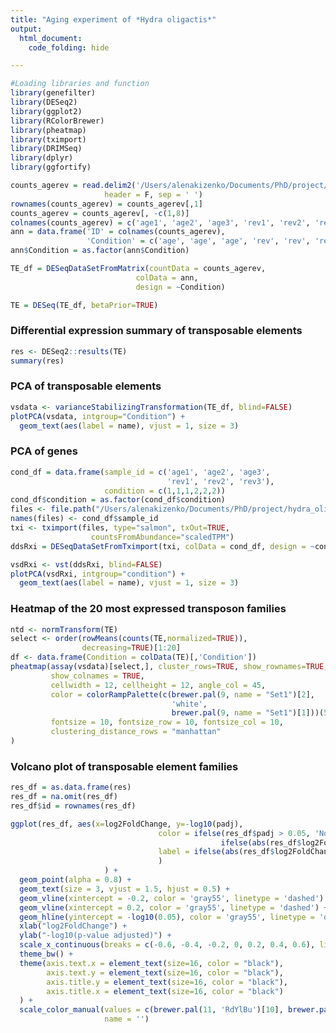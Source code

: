 ```yaml
---
title: "Aging experiment of *Hydra oligactis*"
output:
  html_document:
    code_folding: hide

---
```


```r
#Loading libraries and function
library(genefilter)
library(DESeq2)
library(ggplot2)
library(RColorBrewer)
library(pheatmap)
library(tximport)
library(DRIMSeq)
library(dplyr)
library(ggfortify)
```

```r
counts_agerev = read.delim2('/Users/alenakizenko/Documents/PhD/project/hydra_oligactis/revertants/agerev_output.txt',
                     header = F, sep = ' ')
rownames(counts_agerev) = counts_agerev[,1]
counts_agerev = counts_agerev[, -c(1,8)]
colnames(counts_agerev) = c('age1', 'age2', 'age3', 'rev1', 'rev2', 'rev3')
ann = data.frame('ID' = colnames(counts_agerev),
                 'Condition' = c('age', 'age', 'age', 'rev', 'rev', 'rev'))
ann$Condition = as.factor(ann$Condition)

TE_df = DESeqDataSetFromMatrix(countData = counts_agerev,
                            colData = ann,
                            design = ~Condition)

TE = DESeq(TE_df, betaPrior=TRUE)
```

### Differential expression summary of transposable elements
```r
res <- DESeq2::results(TE)
summary(res)
```

### PCA of transposable elements

```r
vsdata <- varianceStabilizingTransformation(TE_df, blind=FALSE)
plotPCA(vsdata, intgroup="Condition") +
  geom_text(aes(label = name), vjust = 1, size = 3)
```

### PCA of genes

```r
cond_df = data.frame(sample_id = c('age1', 'age2', 'age3',
                                   'rev1', 'rev2', 'rev3'),
                     condition = c(1,1,1,2,2,2))
cond_df$condition = as.factor(cond_df$condition)
files <- file.path("/Users/alenakizenko/Documents/PhD/project/hydra_oligactis/revertants/salmon", cond_df$sample_id, "quant.sf")
names(files) <- cond_df$sample_id
txi <- tximport(files, type="salmon", txOut=TRUE,
                  countsFromAbundance="scaledTPM")
ddsRxi = DESeqDataSetFromTximport(txi, colData = cond_df, design = ~condition)

vsdRxi <- vst(ddsRxi, blind=FALSE)
plotPCA(vsdRxi, intgroup="condition") +
  geom_text(aes(label = name), vjust = 1, size = 3)
```


### Heatmap of the 20 most expressed transposon families

```r
ntd <- normTransform(TE)
select <- order(rowMeans(counts(TE,normalized=TRUE)),
                decreasing=TRUE)[1:20]
df <- data.frame(Condition = colData(TE)[,'Condition'])
pheatmap(assay(vsdata)[select,], cluster_rows=TRUE, show_rownames=TRUE, cluster_cols = TRUE,
         show_colnames = TRUE,
         cellwidth = 12, cellheight = 12, angle_col = 45,
         color = colorRampPalette(c(brewer.pal(9, name = "Set1")[2],
                                    'white',
                                    brewer.pal(9, name = "Set1")[1]))(50),
         fontsize = 10, fontsize_row = 10, fontsize_col = 10,
         clustering_distance_rows = "manhattan"
)
```

### Volcano plot of transposable element families

```r
res_df = as.data.frame(res)
res_df = na.omit(res_df)
res_df$id = rownames(res_df)

ggplot(res_df, aes(x=log2FoldChange, y=-log10(padj),
                                 color = ifelse(res_df$padj > 0.05, 'Not significant',
                                               ifelse(abs(res_df$log2FoldChange) > 0.2, ifelse(res_df$log2FoldChange > 0.2, 'Upregulated', 'Downregulated'), 'Not significant')),
                                 label = ifelse(abs(res_df$log2FoldChange) > 0.2 & res_df$padj < 0.05, res_df$id, '')
                                 )
                     ) +
  geom_point(alpha = 0.8) +
  geom_text(size = 3, vjust = 1.5, hjust = 0.5) +
  geom_vline(xintercept = -0.2, color = 'gray55', linetype = 'dashed') +
  geom_vline(xintercept = 0.2, color = 'gray55', linetype = 'dashed') +
  geom_hline(yintercept = -log10(0.05), color = 'gray55', linetype = 'dashed') +
  xlab("log2FoldChange") +
  ylab("-log10(p-value adjusted)") +
  scale_x_continuous(breaks = c(-0.6, -0.4, -0.2, 0, 0.2, 0.4, 0.6), limits = c(-0.6, 0.6)) +
  theme_bw() +
  theme(axis.text.x = element_text(size=16, color = "black"),
        axis.text.y = element_text(size=16, color = "black"),
        axis.title.y = element_text(size=16, color = "black"),
        axis.title.x = element_text(size=16, color = "black")
  ) +
  scale_color_manual(values = c(brewer.pal(11, 'RdYlBu')[10], brewer.pal(8, 'Dark2')[8], brewer.pal(11, 'RdYlBu')[1]),
                     name = '')

```

